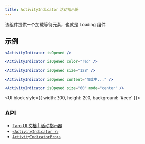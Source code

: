 ```yaml
---
title: ActivityIndicator 活动指示器
---
```


该组件提供一个加载等待元素，也就是 Loading 组件

## 示例


```jsx title="常规"
<ActivityIndicator isOpened />
```

<UI block>
  <ActivityIndicator isOpened />
</UI>

```jsx title="颜色"
<ActivityIndicator isOpened color="red" />
```

<UI block>
  <ActivityIndicator isOpened color="red" />
</UI>

```jsx title="尺寸"
<ActivityIndicator isOpened size="128" />
```

<UI block>
  <ActivityIndicator isOpened size="128" />
</UI>

```jsx title="文字"
<ActivityIndicator isOpened content="加载中..." />
```

<UI block>
  <ActivityIndicator isOpened content="加载中..." />
</UI>

```jsx title="居中"
<ActivityIndicator isOpened size="60" mode="center" />
```

<UI block style={{ width: 200, height: 200, background: '#eee' }}>
  <ActivityIndicator isOpened size="60" mode="center" />
</UI>

## API

- [Taro UI 文档 | 活动指示器](https://taro-ui.jd.com/#/docs/activityindicator)
- [`<ActivityIndicator />`](modules/_activityindicator_.md)
- [`ActivityIndicatorProps`](interfaces/_activityindicator_.activityindicatorprops.md)
